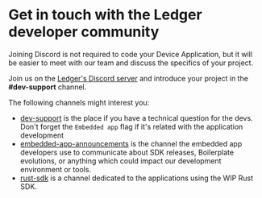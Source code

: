 # Get in touch with the Ledger developer community

Joining Discord is not required to code your Device Application, but it will be easier to meet with our team and
discuss the specifics of your project.

Join us on the [Ledger's Discord server](https://developers.ledger.com/discord/) and introduce your project in the
**#dev-support** channel.

The following channels might interest you:

- [dev-support](https://discord.com/channels/885256081289379850/1007621744732950590) is the place if you have
  a technical question for the devs. Don't forget the `Embedded app` flag if it's related with the application
  development
- [embedded-app-announcements](https://discord.com/channels/885256081289379850/907623554542080070) is the channel the
  embedded app developers use to communicate about SDK releases, Boilerplate evolutions, or anything which could impact
  our development environment or tools.
- [rust-sdk](https://discord.com/channels/885256081289379850/912241185677000704) is a channel dedicated to the
  applications using the WIP Rust SDK.
